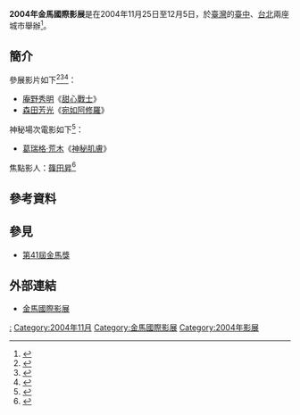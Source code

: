 {{Expand|time=2016-03-10T18:08:29+00:00}} 
{{Infobox film festival
| name           = 2004年金馬國際影展
| logo           = 
| logo_alt       =
| logo_size      = 
| image          = 
| image_alt      =
| image_size     = 
| caption        = 
| opening        = 《[[多古拉之歌|多古拉之歌]]》
| closing        = 《[[錯過又如何|錯過又如何]]》<ref>{{cite news|title=阿薩亞斯《錯的多美麗》壓軸|url=http://ent.appledaily.com.tw/enews/article/entertainment/20041127/1411324|accessdate=2016-03-11|date=2004-11-09|archive-date=2017-03-29|archive-url=https://web.archive.org/web/20170329014831/http://ent.appledaily.com.tw/enews/article/entertainment/20041127/1411324|dead-url=yes}}</ref>
| location       = {{ROC}}[[台北|台北]]<BR/>{{ROC}}[[臺中|臺中]]
| founded        = 1980年
| awardsreceived = 
| awards         = 
| films          = 
| directors      = 
| producers      = 
| writers        = 
| starring       = 
| host           = [[臺北金馬影展執行委員會|臺北金馬影展執行委員會]] 
| number         = 
| date           = 2004年11月25日至12月5日
| language       = [[汉语|汉语]]、[[英语|英语]]
| website        = 
| chronology     = 
| preceded_by    = [[2003年金馬國際影展|2003年金馬國際影展]]
| followed_by    = [[2005年金馬國際影展|2005年金馬國際影展]]
}}
'''2004年金馬國際影展'''是在2004年11月25日至12月5日，於[[臺灣|臺灣]]的[[臺中|臺中]]、[[台北|台北]]兩座城市舉辦<ref>{{cite news|title=台中金馬熱 影展套票搶光|url=http://www.appledaily.com.tw/appledaily/article/headline/20041127/1411881|accessdate=2016-03-11|date=2004-11-27|archive-date=2016-03-21|archive-url=https://web.archive.org/web/20160321201838/http://www.appledaily.com.tw/appledaily/article/headline/20041127/1411881|dead-url=no}}</ref>。

== 簡介 ==
參展影片如下<ref>{{cite news|title=佐藤江梨子擺脫嬰兒肥|url=http://ent.appledaily.com.tw/enews/article/entertainment/20041102/1352355|accessdate=2016-03-11|date=2004-11-02|archive-date=2017-03-29|archive-url=https://web.archive.org/web/20170329014835/http://ent.appledaily.com.tw/enews/article/entertainment/20041102/1352355|dead-url=yes}}</ref><ref>{{cite news|title=梅伯深田恭子金馬影展交鋒|url=http://ent.appledaily.com.tw/enews/article/entertainment/20041111/1371896|accessdate=2016-03-11|date=2004-11-11|archive-date=2017-03-29|archive-url=https://web.archive.org/web/20170329013219/http://ent.appledaily.com.tw/enews/article/entertainment/20041111/1371896|dead-url=yes}}</ref><ref>{{cite news|title=梅爾變禿頭大配角|url=http://ent.appledaily.com.tw/enews/article/entertainment/20040924/1254607|accessdate=2016-03-11|date=2004-09-24|archive-date=2017-03-29|archive-url=https://web.archive.org/web/20170329013148/http://ent.appledaily.com.tw/enews/article/entertainment/20040924/1254607|dead-url=yes}}</ref>：
* [[庵野秀明|庵野秀明]]《[[甜心戰士_(電影)|甜心戰士]]》
* [[森田芳光|森田芳光]]《[[宛如阿修羅|宛如阿修羅]]》

神秘場次電影如下<ref>{{cite news|title=金馬影展公布神秘場|url=http://ent.appledaily.com.tw/enews/article/entertainment/20041111/1371896|accessdate=2016-03-11|date=2004-11-11|archive-date=2017-03-29|archive-url=https://web.archive.org/web/20170329013219/http://ent.appledaily.com.tw/enews/article/entertainment/20041111/1371896|dead-url=yes}}</ref>：
* [[葛瑞格·荒木|葛瑞格·荒木]]《[[神秘肌膚|神秘肌膚]]》

焦點影人：[[篠田昇|篠田昇]]<ref>{{cite news|title=篠田昇遺作金馬看得到|url=http://ent.appledaily.com.tw/enews/article/entertainment/20040920/1246597|accessdate=2016-03-11|date=2004-09-20|archive-date=2017-03-29|archive-url=https://web.archive.org/web/20170329014841/http://ent.appledaily.com.tw/enews/article/entertainment/20040920/1246597|dead-url=yes}}</ref>

==參考資料==
{{Reflist}}

==參見==
*[[第41屆金馬獎|第41屆金馬獎]]

== 外部連結 ==
* [http://www.goldenhorse.org.tw/film/about/overview/ 金馬國際影展]{{Wayback|url=http://www.goldenhorse.org.tw/film/about/overview/ |date=20170427234052 }}

{{金馬國際影展}}

[[Category:2004年臺灣電影|:]]
[[Category:2004年11月|Category:2004年11月]]
[[Category:金馬國際影展|Category:金馬國際影展]]
[[Category:2004年影展|Category:2004年影展]]